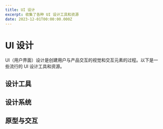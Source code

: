 ```yaml
---
title: UI 设计
excerpt: 收集了各种 UI 设计工具和资源
date: 2023-12-01T00:00:00.000Z
---
```


# UI 设计

UI（用户界面）设计是创建用户与产品交互的视觉和交互元素的过程。以下是一些流行的 UI 设计工具和资源。

## 设计工具

<ResourceGrid>
  <ResourceCard 
    title="Figma" 
    description="基于浏览器的协作设计工具" 
    url="https://www.figma.com" 
    icon="🎨"
    featured
  />
  <ResourceCard 
    title="Adobe XD" 
    description="用于 Web 和移动应用的 UI/UX 设计工具" 
    url="https://www.adobe.com/products/xd.html" 
    icon="✏️"
    featured
  />
  <ResourceCard 
    title="Sketch" 
    description="macOS 上的数字设计工具" 
    url="https://www.sketch.com" 
    icon="💎"
  />
</ResourceGrid>

## 设计系统

<ResourceGrid>
  <ResourceCard 
    title="Material Design" 
    description="Google 的设计系统" 
    url="https://material.io" 
    icon="🧩"
  />
  <ResourceCard 
    title="Apple Human Interface Guidelines" 
    description="Apple 的设计指南" 
    url="https://developer.apple.com/design/human-interface-guidelines" 
    icon="🍎"
  />
  <ResourceCard 
    title="Fluent Design System" 
    description="Microsoft 的设计系统" 
    url="https://www.microsoft.com/design/fluent" 
    icon="🪟"
  />
</ResourceGrid>

## 原型与交互

<ResourceGrid>
  <ResourceCard 
    title="Framer" 
    description="交互式设计和原型工具" 
    url="https://www.framer.com" 
    icon="🖼️"
  />
  <ResourceCard 
    title="ProtoPie" 
    description="高保真交互原型工具" 
    url="https://www.protopie.io" 
    icon="🥧"
  />
  <ResourceCard 
    title="InVision" 
    description="数字产品设计平台" 
    url="https://www.invisionapp.com" 
    icon="👁️"
  />
</ResourceGrid>
